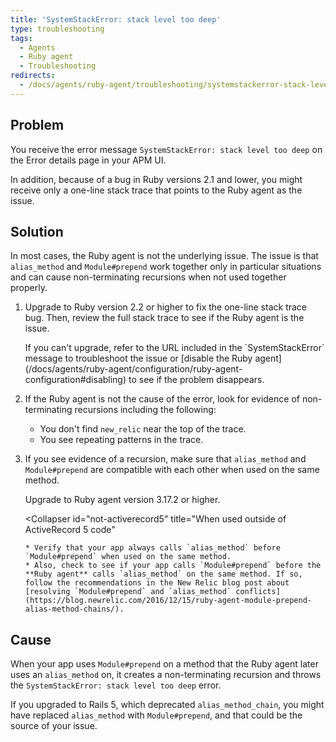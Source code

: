 ```yaml
---
title: 'SystemStackError: stack level too deep'
type: troubleshooting
tags:
  - Agents
  - Ruby agent
  - Troubleshooting
redirects:
  - /docs/agents/ruby-agent/troubleshooting/systemstackerror-stack-level-too-deep-0
---
```


## Problem

You receive the error message `SystemStackError: stack level too deep` on the Error details page in your APM UI.

In addition, because of a bug in Ruby versions 2.1 and lower, you might receive only a one-line stack trace that points to the Ruby agent as the issue.

## Solution

In most cases, the Ruby agent is not the underlying issue. The issue is that `alias_method` and `Module#prepend` work together only in particular situations and can cause non-terminating recursions when not used together properly.

1. Upgrade to Ruby version 2.2 or higher to fix the one-line stack trace bug. Then, review the full stack trace to see if the Ruby agent is the issue.

   <Callout variant="tip">
     If you can't upgrade, refer to the URL included in the `SystemStackError` message to troubleshoot the issue or [disable the Ruby agent](/docs/agents/ruby-agent/configuration/ruby-agent-configuration#disabling) to see if the problem disappears.
   </Callout>
2. If the Ruby agent is not the cause of the error, look for evidence of non-terminating recursions including the following:
   * You don't find `new_relic` near the top of the trace.
   * You see repeating patterns in the trace.
3. If you see evidence of a recursion, make sure that `alias_method` and `Module#prepend` are compatible with each other when used on the same method.

   <CollapserGroup>
     <Collapser
       id="activerecord5"
       title="When used in ActiveRecord 5 code"
     >
       Upgrade to Ruby agent version 3.17.2 or higher.
     </Collapser>

     <Collapser
       id="not-activerecord5"
       title="When used outside of ActiveRecord 5 code"
     >
       * Verify that your app always calls `alias_method` before `Module#prepend` when used on the same method.
       * Also, check to see if your app calls `Module#prepend` before the **Ruby agent** calls `alias_method` on the same method. If so, follow the recommendations in the New Relic blog post about [resolving `Module#prepend` and `alias_method` conflicts](https://blog.newrelic.com/2016/12/15/ruby-agent-module-prepend-alias-method-chains/).
     </Collapser>
   </CollapserGroup>

## Cause

When your app uses `Module#prepend` on a method that the Ruby agent later uses an `alias_method` on, it creates a non-terminating recursion and throws the `SystemStackError: stack level too deep` error.

If you upgraded to Rails 5, which deprecated `alias_method_chain`, you might have replaced `alias_method` with `Module#prepend`, and that could be the source of your issue.

